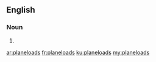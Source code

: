 ==English==

===Noun===
{{head|en}}

# {{plural of|planeload}}

[[ar:planeloads]]
[[fr:planeloads]]
[[ku:planeloads]]
[[my:planeloads]]